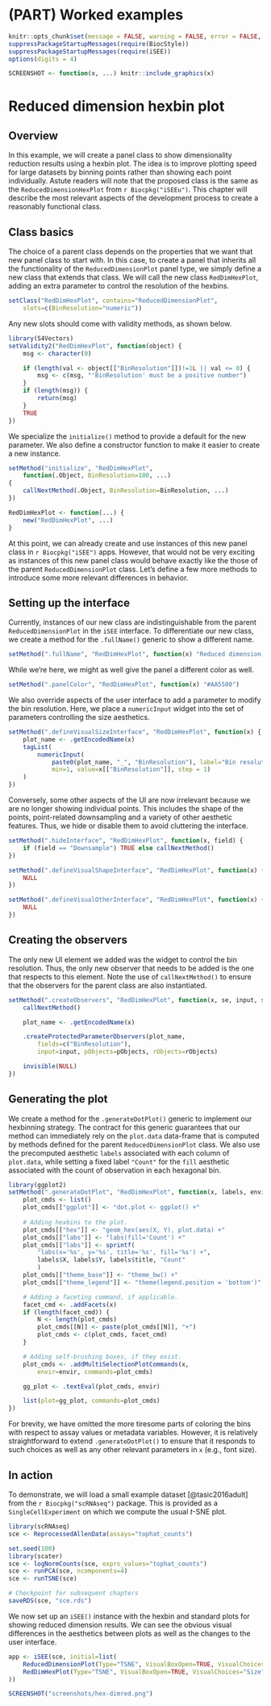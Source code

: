 # (PART) Worked examples {-}

```r
knitr::opts_chunk$set(message = FALSE, warning = FALSE, error = FALSE, cache = FALSE)
suppressPackageStartupMessages(require(BiocStyle))
suppressPackageStartupMessages(require(iSEE))
options(digits = 4)
```

```r
SCREENSHOT <- function(x, ...) knitr::include_graphics(x)
```

# Reduced dimension hexbin plot {#developing}

## Overview

In this example, we will create a panel class to show dimensionality reduction results using a hexbin plot.
The idea is to improve plotting speed for large datasets by binning points rather than showing each point individually.
Astute readers will note that the proposed class is the same as the `ReducedDimensionHexPlot` from `r Biocpkg("iSEEu")`.
This chapter will describe the most relevant aspects of the development process to create a reasonably functional class.

## Class basics

The choice of a parent class depends on the properties that we want that new panel class to start with.
In this case, to create a panel that inherits all the functionality of the `ReducedDimensionPlot` panel type, we simply define a new class that extends that class.
We will call the new class `RedDimHexPlot`, adding an extra parameter to control the resolution of the hexbins.

```r
setClass("RedDimHexPlot", contains="ReducedDimensionPlot", 
    slots=c(BinResolution="numeric"))
```

Any new slots should come with validity methods, as shown below.

```r
library(S4Vectors)
setValidity2("RedDimHexPlot", function(object) {
    msg <- character(0)

    if (length(val <- object[["BinResolution"]])!=1L || val <= 0) {
        msg <- c(msg, "'BinResolution' must be a positive number")
    }
    if (length(msg)) {
        return(msg)
    }
    TRUE
})
```

We specialize the `initialize()` method to provide a default for the new parameter.
We also define a constructor function to make it easier to create a new instance.

```r
setMethod("initialize", "RedDimHexPlot",
    function(.Object, BinResolution=100, ...)
{
    callNextMethod(.Object, BinResolution=BinResolution, ...)
})

RedDimHexPlot <- function(...) {
    new("RedDimHexPlot", ...)
}
```

At this point, we can already create and use instances of this new panel class in `r Biocpkg("iSEE")` apps.
However, that would not be very exciting as instances of this new panel class would behave exactly like the those of the parent `ReducedDimensionPlot` class.
Let's define a few more methods to introduce some more relevant differences in behavior.

## Setting up the interface

Currently, instances of our new class are indistinguishable from the parent `ReducedDimensionPlot` in the `iSEE` interface.
To differentiate our new class, we create a method for the `.fullName()` generic to show a different name.

```r
setMethod(".fullName", "RedDimHexPlot", function(x) "Reduced dimension hexagonal plot")
```

While we're here, we might as well give the panel a different color as well.

```r
setMethod(".panelColor", "RedDimHexPlot", function(x) "#AA5500")
```

We also override aspects of the user interface to add a parameter to modify the bin resolution.
Here, we place a `numericInput` widget into the set of parameters controlling the size aesthetics.

```r
setMethod(".defineVisualSizeInterface", "RedDimHexPlot", function(x) {
    plot_name <- .getEncodedName(x)
    tagList(
        numericInput(
            paste0(plot_name, "_", "BinResolution"), label="Bin resolution:",
            min=1, value=x[["BinResolution"]], step = 1)
    )
})
```

Conversely, some other aspects of the UI are now irrelevant because we are no longer showing individual points.
This includes the shape of the points, point-related downsampling and a variety of other aesthetic features. 
Thus, we hide or disable them to avoid cluttering the interface.

```r
setMethod(".hideInterface", "RedDimHexPlot", function(x, field) {
    if (field == "Downsample") TRUE else callNextMethod()
})

setMethod(".defineVisualShapeInterface", "RedDimHexPlot", function(x) {
    NULL
})

setMethod(".defineVisualOtherInterface", "RedDimHexPlot", function(x) {
    NULL
})
```

## Creating the observers

The only new UI element we added was the widget to control the bin resolution.
Thus, the only new observer that needs to be added is the one that respects to this element.
Note the use of `callNextMethod()` to ensure that the observers for the parent class are also instantiated.

```r
setMethod(".createObservers", "RedDimHexPlot", function(x, se, input, session, pObjects, rObjects) {
    callNextMethod()

    plot_name <- .getEncodedName(x)

    .createProtectedParameterObservers(plot_name,
        fields=c("BinResolution"),
        input=input, pObjects=pObjects, rObjects=rObjects)

    invisible(NULL)
})
```

## Generating the plot

We create a method for the `.generateDotPlot()` generic to implement our hexbinning strategy.
The contract for this generic guarantees that our method can immediately rely on the `plot.data` data-frame that is computed by methods defined for the parent `ReducedDimensionPlot` class.
We also use the precomputed aesthetic `labels` associated with each column of `plot.data`, while setting a fixed label `"Count"` for the `fill` aesthetic associated with the count of observation in each hexagonal bin.

```r
library(ggplot2)
setMethod(".generateDotPlot", "RedDimHexPlot", function(x, labels, envir) {
    plot_cmds <- list()
    plot_cmds[["ggplot"]] <- "dot.plot <- ggplot() +"
    
    # Adding hexbins to the plot.
    plot_cmds[["hex"]] <- "geom_hex(aes(X, Y), plot.data) +"
    plot_cmds[["labs"]] <- "labs(fill='Count') +"
    plot_cmds[["labs"]] <- sprintf(
        "labs(x='%s', y='%s', title='%s', fill='%s') +",
        labels$X, labels$Y, labels$title, "Count"
        )
    plot_cmds[["theme_base"]] <- "theme_bw() +"
    plot_cmds[["theme_legend"]] <- "theme(legend.position = 'bottom')"

    # Adding a faceting command, if applicable.
    facet_cmd <- .addFacets(x)
    if (length(facet_cmd)) {
        N <- length(plot_cmds)
        plot_cmds[[N]] <- paste(plot_cmds[[N]], "+")
        plot_cmds <- c(plot_cmds, facet_cmd)
    }

    # Adding self-brushing boxes, if they exist.
    plot_cmds <- .addMultiSelectionPlotCommands(x,
        envir=envir, commands=plot_cmds)

    gg_plot <- .textEval(plot_cmds, envir)

    list(plot=gg_plot, commands=plot_cmds)
})
```

For brevity, we have omitted the more tiresome parts of coloring the bins with respect to assay values or metadata variables.
However, it is relatively straightforward to extend `.generateDotPlot()` to ensure that it responds to such choices as well as any other relevant parameters in `x` (e.g., font size).

## In action

To demonstrate, we will load a small example dataset [@tasic2016adult] from the `r Biocpkg("scRNAseq")` package.
This is provided as a `SingleCellExperiment` on which we compute the usual $t$-SNE plot.

```r
library(scRNAseq)
sce <- ReprocessedAllenData(assays="tophat_counts")

set.seed(100)
library(scater)
sce <- logNormCounts(sce, exprs_values="tophat_counts")
sce <- runPCA(sce, ncomponents=4)
sce <- runTSNE(sce)
```

```r
# Checkpoint for subsequent chapters
saveRDS(sce, "sce.rds")
```

We now set up an `iSEE()` instance with the hexbin and standard plots for showing reduced dimension results.
We can see the obvious visual differences in the aesthetics between plots as well as the changes to the user interface. 

```r
app <- iSEE(sce, initial=list(
    ReducedDimensionPlot(Type="TSNE", VisualBoxOpen=TRUE, VisualChoices="Size"),
    RedDimHexPlot(Type="TSNE", VisualBoxOpen=TRUE, VisualChoices="Size")
))
```

```r
SCREENSHOT("screenshots/hex-dimred.png")
```
